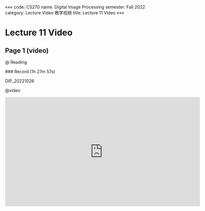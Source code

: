 «««
code: CS270
name: Digital Image Processing
semester: Fall 2022
category: Lecture Video 教学视频
title: Lecture 11 Video
»»»

# Lecture 11 Video

## Page 1 (video)

@ Reading

<div class="markdown-body">
### Record (1h 27m 57s)

DIP_20221026
</div>

@video

<iframe src="https://sbbrisk.com/e/mwfdwz55451k.html" frameborder=0 marginwidth=0 marginheight=0 scrolling=no width=640 height=360 allowfullscreen></iframe>
